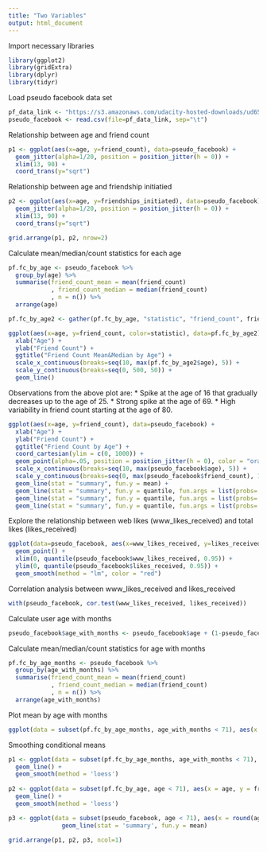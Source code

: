 ```yaml
---
title: "Two Variables"
output: html_document
---
```


Import necessary libraries
```r
library(ggplot2)
library(gridExtra)
library(dplyr) 
library(tidyr)
```

Load pseudo facebook data set
```r
pf_data_link <- "https://s3.amazonaws.com/udacity-hosted-downloads/ud651/pseudo_facebook.tsv"
pseudo_facebook <- read.csv(file=pf_data_link, sep="\t")
```

Relationship between age and friend count
```r
p1 <- ggplot(aes(x=age, y=friend_count), data=pseudo_facebook) + 
  geom_jitter(alpha=1/20, position = position_jitter(h = 0)) + 
  xlim(13, 90) +
  coord_trans(y="sqrt")
```

Relationship between age and friendship initiatied
```r
p2 <- ggplot(aes(x=age, y=friendships_initiated), data=pseudo_facebook) + 
  geom_jitter(alpha=1/20, position = position_jitter(h = 0)) + 
  xlim(13, 90) +
  coord_trans(y="sqrt")
```

```r
grid.arrange(p1, p2, nrow=2)
```

Calculate mean/median/count statistics for each age
```r
pf.fc_by_age <- pseudo_facebook %>%
  group_by(age) %>% 
  summarise(friend_count_mean = mean(friend_count)
            , friend_count_median = median(friend_count)
            , n = n()) %>%
  arrange(age)

pf.fc_by_age2 <- gather(pf.fc_by_age, "statistic", "friend_count", friend_count_mean:friend_count_median)
```


```r
ggplot(aes(x=age, y=friend_count, color=statistic), data=pf.fc_by_age2) + 
  xlab("Age") +
  ylab("Friend Count") +
  ggtitle("Friend Count Mean&Median by Age") +
  scale_x_continuous(breaks=seq(10, max(pf.fc_by_age2$age), 5)) +
  scale_y_continuous(breaks=seq(0, 500, 50)) +
  geom_line()
```

Observations from the above plot are:
* Spike at the age of 16 that gradually decreases up to the age of 25.
* Strong spike at the age of 69.
* High variability in friend count starting at the age of 80.

```r
ggplot(aes(x=age, y=friend_count), data=pseudo_facebook) +
  xlab("Age") +
  ylab("Friend Count") +
  ggtitle("Friend Count by Age") +
  coord_cartesian(ylim = c(0, 1000)) +
  geom_point(alpha=.05, position = position_jitter(h = 0), color = "orange") + 
  scale_x_continuous(breaks=seq(10, max(pseudo_facebook$age), 5)) +
  scale_y_continuous(breaks=seq(0, max(pseudo_facebook$friend_count), 100)) +
  geom_line(stat = "summary", fun.y = mean) +
  geom_line(stat = "summary", fun.y = quantile, fun.args = list(probs=.1), linetype = 2, color = "blue") +
  geom_line(stat = "summary", fun.y = quantile, fun.args = list(probs=.5)) +
  geom_line(stat = "summary", fun.y = quantile, fun.args = list(probs=.9), linetype = 2, color = "blue")
```

Explore the relationship between web likes (www_likes_received) and total likes (likes_received)
```r
ggplot(data=pseudo_facebook, aes(x=www_likes_received, y=likes_received)) + 
  geom_point() +
  xlim(0, quantile(pseudo_facebook$www_likes_received, 0.95)) +
  ylim(0, quantile(pseudo_facebook$likes_received, 0.95)) +
  geom_smooth(method = "lm", color = "red")
```

Correlation analysis between www_likes_received and likes_received
```r
with(pseudo_facebook, cor.test(www_likes_received, likes_received))
```

Calculate user age with months
```r
pseudo_facebook$age_with_months <- pseudo_facebook$age + (1-pseudo_facebook$dob_month/12)
```

Calculate mean/median/count statistics for age with months
```r
pf.fc_by_age_months <- pseudo_facebook %>%
  group_by(age_with_months) %>% 
  summarise(friend_count_mean = mean(friend_count)
            , friend_count_median = median(friend_count)
            , n = n()) %>%
  arrange(age_with_months)
```

Plot mean by age with months
```r
ggplot(data = subset(pf.fc_by_age_months, age_with_months < 71), aes(x = age_with_months, y = friend_count_mean)) + geom_line()
```

Smoothing conditional means
```r
p1 <- ggplot(data = subset(pf.fc_by_age_months, age_with_months < 71), aes(x = age_with_months, y = friend_count_mean)) + 
  geom_line() + 
  geom_smooth(method = 'loess')
  
p2 <- ggplot(data = subset(pf.fc_by_age, age < 71), aes(x = age, y = friend_count_mean)) + 
  geom_line() + 
  geom_smooth(method = 'loess')

p3 <- ggplot(data = subset(pseudo_facebook, age < 71), aes(x = round(age / 5) * 5, y = friend_count)) +
               geom_line(stat = 'summary', fun.y = mean)

grid.arrange(p1, p2, p3, ncol=1)
```



